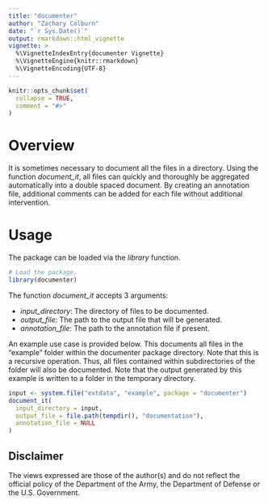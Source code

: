 ```yaml
---
title: "documenter"
author: "Zachary Colburn"
date: "`r Sys.Date()`"
output: rmarkdown::html_vignette
vignette: >
  %\VignetteIndexEntry{documenter Vignette}
  %\VignetteEngine{knitr::rmarkdown}
  %\VignetteEncoding{UTF-8}
---
```


```r
knitr::opts_chunk$set(
  collapse = TRUE,
  comment = "#>"
)
```


# Overview
It is sometimes necessary to document all the files in a directory. Using the function *document_it*, all files can quickly and thoroughly be aggregated automatically into a double spaced document. By creating an annotation file, additional comments can be added for each file without additional intervention.


# Usage
The package can be loaded via the *library* function.
```r
# Load the package.
library(documenter)
```


The function *document_it* accepts 3 arguments:


- *input_directory*: The directory of files to be documented.
- *output_file*: The path to the output file that will be generated.
- *annotation_file*: The path to the annotation file if present.


An example use case is provided below. This documents all files in the "example" folder within the documenter package directory. Note that this is a recursive operation. Thus, all files contained within subdirectories of the folder will also be documented. Note that the output generated by this example is written to a folder in the temporary directory.
```r
input <- system.file("extdata", "example", package = "documenter")
document_it(
  input_directory = input,
  output_file = file.path(tempdir(), "documentation"),
  annotation_file = NULL
)
```


## Disclaimer
The views expressed are those of the author(s) and do not reflect the official policy of the Department of the Army, the Department of Defense or the U.S. Government.